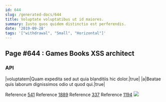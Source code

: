 ```yaml
---
id: 644
slug: /generated-docs/644
title: Voluptate voluptatibus ut id maiores.
summary: Iusto quos quidem distinctio est perferendis.
date: '2019-09-28'
tags: '["withdrawal", "Small", "Horizontal"]'
---
```


## Page #644 : Games Books XSS architect
### API

|voluptatem|Quam expedita sed aut quia blanditiis hic dolor.|true|
|a|Beatae quis laborum dignissimos odio ut quod qui.|true|

Reference [541](/541)
Reference [1889](/1889)
Reference [337](/337)
Reference [1194](/1194)
![](/assets/cats-0.jpg)


